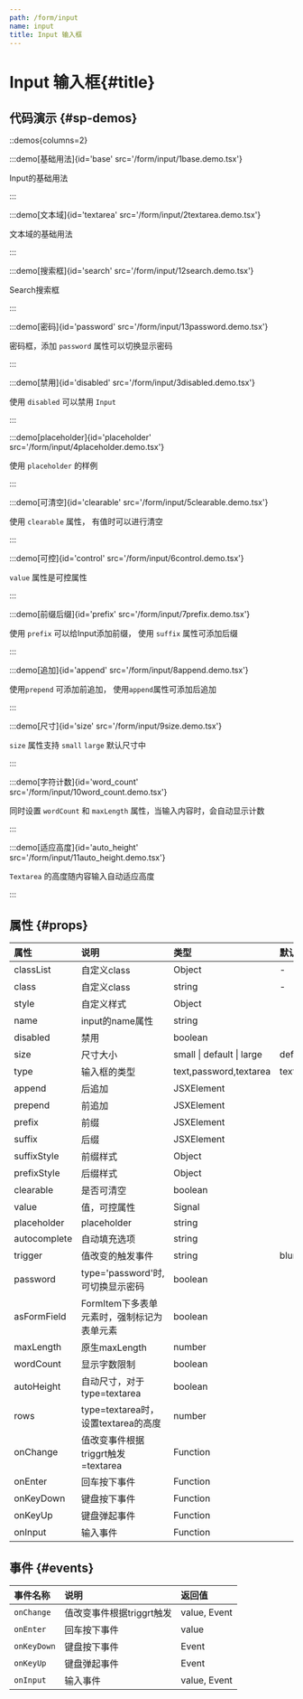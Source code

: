 ```yaml
---
path: /form/input
name: input
title: Input 输入框
---
```



<div class="sys-ctx-main-left">

# Input 输入框\{#title\}

## 代码演示 \{#sp-demos\}

::demos{columns=2}

:::demo[基础用法]{id='base' src='/form/input/1base.demo.tsx'}

Input的基础用法

:::


:::demo[文本域]{id='textarea' src='/form/input/2textarea.demo.tsx'}

文本域的基础用法

:::



:::demo[搜索框]{id='search' src='/form/input/12search.demo.tsx'}

Search搜索框

:::


:::demo[密码]{id='password' src='/form/input/13password.demo.tsx'}

密码框，添加 `password` 属性可以切换显示密码

:::


:::demo[禁用]{id='disabled' src='/form/input/3disabled.demo.tsx'}

使用 `disabled` 可以禁用 `Input`

:::


:::demo[placeholder]{id='placeholder' src='/form/input/4placeholder.demo.tsx'}

使用 `placeholder` 的样例

:::


:::demo[可清空]{id='clearable' src='/form/input/5clearable.demo.tsx'}

使用 `clearable` 属性， 有值时可以进行清空

:::


:::demo[可控]{id='control' src='/form/input/6control.demo.tsx'}

`value` 属性是可控属性

:::


:::demo[前缀后缀]{id='prefix' src='/form/input/7prefix.demo.tsx'}

使用 `prefix` 可以给Input添加前缀， 使用 `suffix` 属性可添加后缀

:::



:::demo[追加]{id='append' src='/form/input/8append.demo.tsx'}

使用`prepend` 可添加前追加， 使用`append`属性可添加后追加

:::


:::demo[尺寸]{id='size' src='/form/input/9size.demo.tsx'}

`size` 属性支持 `small` `large` 默认尺寸中

:::



:::demo[字符计数]{id='word_count' src='/form/input/10word_count.demo.tsx'}

同时设置 `wordCount` 和 `maxLength` 属性，当输入内容时，会自动显示计数

:::


:::demo[适应高度]{id='auto_height' src='/form/input/11auto_height.demo.tsx'}

`Textarea` 的高度随内容输入自动适应高度

:::




## 属性 \{#props\}

| 属性 | 说明 | 类型 | 默认值 |
| :--- | :---- | :--- | :--- |
|classList|自定义class|Object|-|
|class|自定义class|string|-|
|style|自定义样式|Object||
|name|input的name属性|string||
|disabled|禁用|boolean||
|size|尺寸大小|small &#124; default &#124; large|default|
|type|输入框的类型|text,password,textarea|text|
|append|后追加|JSXElement||
|prepend|前追加|JSXElement||
|prefix|前缀|JSXElement||
|suffix|后缀|JSXElement||
|suffixStyle|前缀样式|Object||
|prefixStyle|后缀样式|Object||
|clearable|是否可清空|boolean||
|value|值，可控属性|Signal||
|placeholder|placeholder|string||
|autocomplete|自动填充选项|string||
|trigger|值改变的触发事件|string|blur|
|password|type='password'时,可切换显示密码|boolean||
|asFormField|FormItem下多表单元素时，强制标记为表单元素|boolean||
|maxLength|原生maxLength|number||
|wordCount|显示字数限制|boolean||
|autoHeight|自动尺寸，对于type=textarea|boolean||
|rows|type=textarea时，设置textarea的高度|number||
|onChange|值改变事件根据triggrt触发=textarea|Function||
|onEnter|回车按下事件|Function||
|onKeyDown|键盘按下事件|Function||
|onKeyUp|键盘弹起事件|Function||
|onInput|输入事件|Function||

## 事件 \{#events\}

| 事件名称 | 说明 | 返回值|
| :--- | :---- | :--- |
|`onChange`|值改变事件根据triggrt触发|value, Event|
|`onEnter`|回车按下事件|value|
|`onKeyDown`|键盘按下事件|Event|
|`onKeyUp`|键盘弹起事件|Event|
|`onInput`|输入事件|value, Event|




</div>

